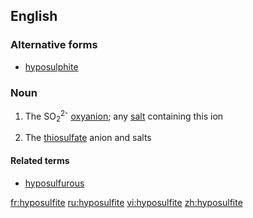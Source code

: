 ==English==

===Alternative forms===
*[[hyposulphite]]

===Noun===
{{wikipedia}}
{{en-noun}}

# {{context|inorganic chemistry|lang=en}} The SO<sub>2</sub><sup>2-</sup> [[oxyanion]]; any [[salt]] containing this ion
# {{context|inorganic compound|lang=en}} The [[thiosulfate]] anion and salts

====Related terms====
*[[hyposulfurous]]

[[fr:hyposulfite]]
[[ru:hyposulfite]]
[[vi:hyposulfite]]
[[zh:hyposulfite]]